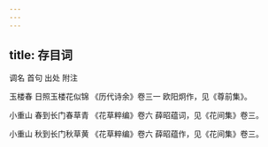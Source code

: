```yaml
---
---
---
```

title: 存目词
---




调名 首句 出处 附注

玉楼春 日照玉楼花似锦 《历代诗余》卷三一 欧阳炯作，见《尊前集》。

小重山 春到长门春草青 《花草粹编》卷六 薛昭蕴词，见《花间集》卷三。

小重山 秋到长门秋草黄 《花草粹编》卷六 薛昭蕴作，见《花间集》卷三。